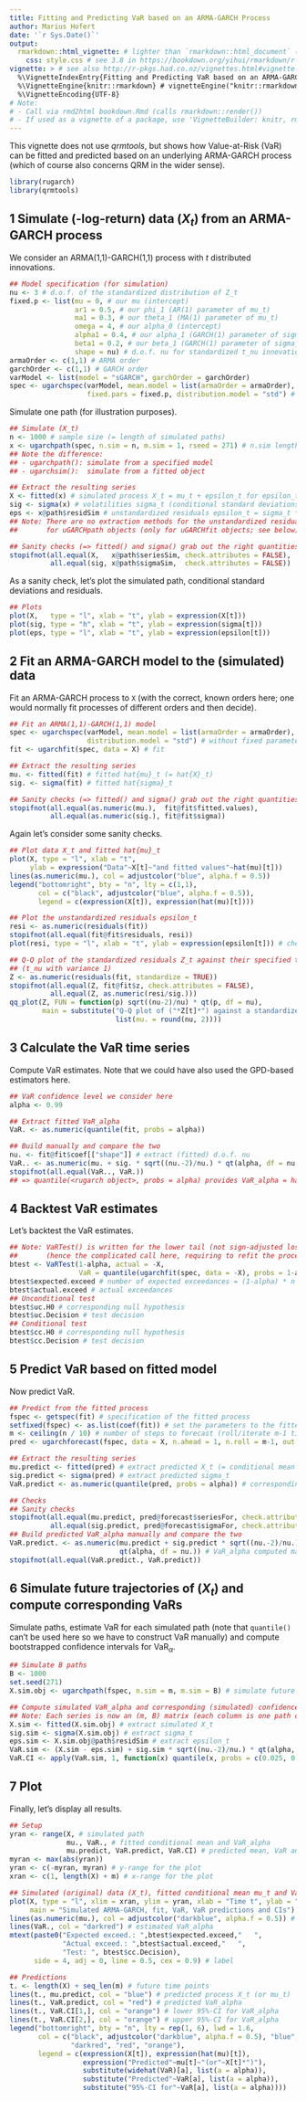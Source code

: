 ```yaml
---
title: Fitting and Predicting VaR based on an ARMA-GARCH Process
author: Marius Hofert
date: '`r Sys.Date()`'
output:
  rmarkdown::html_vignette: # lighter than `rmarkdown::html_document` (`knitr:::html_vignette` just calls `rmarkdown::html_document` with a custom `.css`); see https://bookdown.org/yihui/rmarkdown/r-package-vignette.html
    css: style.css # see 3.8 in https://bookdown.org/yihui/rmarkdown/r-package-vignette.html
vignette: > # see also http://r-pkgs.had.co.nz/vignettes.html#vignette-metadata
  %\VignetteIndexEntry{Fitting and Predicting VaR based on an ARMA-GARCH Process}
  %\VignetteEngine{knitr::rmarkdown} # vignetteEngine("knitr::rmarkdown") => knitr:::vweave_rmarkdown() => rmarkdown::render() but produces a much smaller vignette than rmarkdown::render()
  %\VignetteEncoding{UTF-8}
# Note:
# - Call via rmd2html bookdown.Rmd (calls rmarkdown::render())
# - If used as a vignette of a package, use 'VignetteBuilder: knitr, rmarkdown' in DESCRIPTION.
---
```


This vignette does not use *qrmtools*, but shows how Value-at-Risk (VaR) can be
fitted and predicted based on an underlying ARMA-GARCH process (which of course
also concerns QRM in the wider sense).

```r
library(rugarch)
library(qrmtools)
```


## 1 Simulate (-log-return) data $(X_t)$ from an ARMA-GARCH process

We consider an ARMA(1,1)-GARCH(1,1) process with $t$ distributed innovations.
```r
## Model specification (for simulation)
nu <- 3 # d.o.f. of the standardized distribution of Z_t
fixed.p <- list(mu = 0, # our mu (intercept)
                ar1 = 0.5, # our phi_1 (AR(1) parameter of mu_t)
                ma1 = 0.3, # our theta_1 (MA(1) parameter of mu_t)
                omega = 4, # our alpha_0 (intercept)
                alpha1 = 0.4, # our alpha_1 (GARCH(1) parameter of sigma_t^2)
                beta1 = 0.2, # our beta_1 (GARCH(1) parameter of sigma_t^2)
                shape = nu) # d.o.f. nu for standardized t_nu innovations
armaOrder <- c(1,1) # ARMA order
garchOrder <- c(1,1) # GARCH order
varModel <- list(model = "sGARCH", garchOrder = garchOrder)
spec <- ugarchspec(varModel, mean.model = list(armaOrder = armaOrder),
                   fixed.pars = fixed.p, distribution.model = "std") # t standardized residuals
```

Simulate one path (for illustration purposes).
```r
## Simulate (X_t)
n <- 1000 # sample size (= length of simulated paths)
x <- ugarchpath(spec, n.sim = n, m.sim = 1, rseed = 271) # n.sim length of simulated path; m.sim = number of paths
## Note the difference:
## - ugarchpath(): simulate from a specified model
## - ugarchsim():  simulate from a fitted object

## Extract the resulting series
X <- fitted(x) # simulated process X_t = mu_t + epsilon_t for epsilon_t = sigma_t * Z_t
sig <- sigma(x) # volatilities sigma_t (conditional standard deviations)
eps <- x@path$residSim # unstandardized residuals epsilon_t = sigma_t * Z_t
## Note: There are no extraction methods for the unstandardized residuals epsilon_t
##       for uGARCHpath objects (only for uGARCHfit objects; see below).

## Sanity checks (=> fitted() and sigma() grab out the right quantities)
stopifnot(all.equal(X,   x@path$seriesSim, check.attributes = FALSE),
          all.equal(sig, x@path$sigmaSim,  check.attributes = FALSE))
```

As a sanity check, let's plot the simulated path, conditional
standard deviations and residuals.
```r
## Plots
plot(X,   type = "l", xlab = "t", ylab = expression(X[t]))
plot(sig, type = "h", xlab = "t", ylab = expression(sigma[t]))
plot(eps, type = "l", xlab = "t", ylab = expression(epsilon[t]))
```


## 2 Fit an ARMA-GARCH model to the (simulated) data

Fit an ARMA-GARCH process to `X` (with the correct, known orders here; one would
normally fit processes of different orders and then decide).
```r
## Fit an ARMA(1,1)-GARCH(1,1) model
spec <- ugarchspec(varModel, mean.model = list(armaOrder = armaOrder),
                   distribution.model = "std") # without fixed parameters here
fit <- ugarchfit(spec, data = X) # fit

## Extract the resulting series
mu. <- fitted(fit) # fitted hat{mu}_t (= hat{X}_t)
sig. <- sigma(fit) # fitted hat{sigma}_t

## Sanity checks (=> fitted() and sigma() grab out the right quantities)
stopifnot(all.equal(as.numeric(mu.),  fit@fit$fitted.values),
          all.equal(as.numeric(sig.), fit@fit$sigma))
```

Again let's consider some sanity checks.
```r
## Plot data X_t and fitted hat{mu}_t
plot(X, type = "l", xlab = "t",
     ylab = expression("Data"~X[t]~"and fitted values"~hat(mu)[t]))
lines(as.numeric(mu.), col = adjustcolor("blue", alpha.f = 0.5))
legend("bottomright", bty = "n", lty = c(1,1),
       col = c("black", adjustcolor("blue", alpha.f = 0.5)),
       legend = c(expression(X[t]), expression(hat(mu)[t])))

## Plot the unstandardized residuals epsilon_t
resi <- as.numeric(residuals(fit))
stopifnot(all.equal(fit@fit$residuals, resi))
plot(resi, type = "l", xlab = "t", ylab = expression(epsilon[t])) # check residuals epsilon_t

## Q-Q plot of the standardized residuals Z_t against their specified t
## (t_nu with variance 1)
Z <- as.numeric(residuals(fit, standardize = TRUE))
stopifnot(all.equal(Z, fit@fit$z, check.attributes = FALSE),
          all.equal(Z, as.numeric(resi/sig.)))
qq_plot(Z, FUN = function(p) sqrt((nu-2)/nu) * qt(p, df = nu),
        main = substitute("Q-Q plot of ("*Z[t]*") against a standardized"~italic(t)[nu.],
                          list(nu. = round(nu, 2))))
```


## 3 Calculate the VaR time series

Compute VaR estimates. Note that we could have also used the GPD-based
estimators here.
```r
## VaR confidence level we consider here
alpha <- 0.99

## Extract fitted VaR_alpha
VaR. <- as.numeric(quantile(fit, probs = alpha))

## Build manually and compare the two
nu. <- fit@fit$coef[["shape"]] # extract (fitted) d.o.f. nu
VaR.. <- as.numeric(mu. + sig. * sqrt((nu.-2)/nu.) * qt(alpha, df = nu.)) # VaR_alpha computed manually
stopifnot(all.equal(VaR.., VaR.))
## => quantile(<rugarch object>, probs = alpha) provides VaR_alpha = hat{mu}_t + hat{sigma}_t * q_Z(alpha)
```


## 4 Backtest VaR estimates

Let's backtest the VaR estimates.
```r
## Note: VaRTest() is written for the lower tail (not sign-adjusted losses)
##       (hence the complicated call here, requiring to refit the process to -X)
btest <- VaRTest(1-alpha, actual = -X,
                 VaR = quantile(ugarchfit(spec, data = -X), probs = 1-alpha))
btest$expected.exceed # number of expected exceedances = (1-alpha) * n
btest$actual.exceed # actual exceedances
## Unconditional test
btest$uc.H0 # corresponding null hypothesis
btest$uc.Decision # test decision
## Conditional test
btest$cc.H0 # corresponding null hypothesis
btest$cc.Decision # test decision
```


## 5 Predict VaR based on fitted model

Now predict VaR.
```r
## Predict from the fitted process
fspec <- getspec(fit) # specification of the fitted process
setfixed(fspec) <- as.list(coef(fit)) # set the parameters to the fitted ones
m <- ceiling(n / 10) # number of steps to forecast (roll/iterate m-1 times forward with frequency 1)
pred <- ugarchforecast(fspec, data = X, n.ahead = 1, n.roll = m-1, out.sample = m-1) # predict from the fitted process

## Extract the resulting series
mu.predict <- fitted(pred) # extract predicted X_t (= conditional mean mu_t; note: E[Z] = 0)
sig.predict <- sigma(pred) # extract predicted sigma_t
VaR.predict <- as.numeric(quantile(pred, probs = alpha)) # corresponding predicted VaR_alpha

## Checks
## Sanity checks
stopifnot(all.equal(mu.predict, pred@forecast$seriesFor, check.attributes = FALSE),
          all.equal(sig.predict, pred@forecast$sigmaFor, check.attributes = FALSE)) # sanity check
## Build predicted VaR_alpha manually and compare the two
VaR.predict. <- as.numeric(mu.predict + sig.predict * sqrt((nu.-2)/nu.) *
                           qt(alpha, df = nu.)) # VaR_alpha computed manually
stopifnot(all.equal(VaR.predict., VaR.predict))
```


## 6 Simulate future trajectories of $(X_t)$ and compute corresponding VaRs

Simulate paths, estimate VaR for each simulated path (note that `quantile()` can't be used here so
we have to construct VaR manually) and compute bootstrapped confidence intervals for
$\mathrm{VaR}_\alpha$.
```r
## Simulate B paths
B <- 1000
set.seed(271)
X.sim.obj <- ugarchpath(fspec, n.sim = m, m.sim = B) # simulate future paths

## Compute simulated VaR_alpha and corresponding (simulated) confidence intervals
## Note: Each series is now an (m, B) matrix (each column is one path of length m)
X.sim <- fitted(X.sim.obj) # extract simulated X_t
sig.sim <- sigma(X.sim.obj) # extract sigma_t
eps.sim <- X.sim.obj@path$residSim # extract epsilon_t
VaR.sim <- (X.sim - eps.sim) + sig.sim * sqrt((nu.-2)/nu.) * qt(alpha, df = nu.) # (m, B) matrix
VaR.CI <- apply(VaR.sim, 1, function(x) quantile(x, probs = c(0.025, 0.975)))
```


## 7 Plot

Finally, let's display all results.
```r
## Setup
yran <- range(X, # simulated path
              mu., VaR., # fitted conditional mean and VaR_alpha
              mu.predict, VaR.predict, VaR.CI) # predicted mean, VaR and CIs
myran <- max(abs(yran))
yran <- c(-myran, myran) # y-range for the plot
xran <- c(1, length(X) + m) # x-range for the plot

## Simulated (original) data (X_t), fitted conditional mean mu_t and VaR_alpha
plot(X, type = "l", xlim = xran, ylim = yran, xlab = "Time t", ylab = "",
     main = "Simulated ARMA-GARCH, fit, VaR, VaR predictions and CIs")
lines(as.numeric(mu.), col = adjustcolor("darkblue", alpha.f = 0.5)) # hat{\mu}_t
lines(VaR., col = "darkred") # estimated VaR_alpha
mtext(paste0("Expected exceed.: ",btest$expected.exceed,"   ",
             "Actual exceed.: ",btest$actual.exceed,"   ",
             "Test: ", btest$cc.Decision),
      side = 4, adj = 0, line = 0.5, cex = 0.9) # label

## Predictions
t. <- length(X) + seq_len(m) # future time points
lines(t., mu.predict, col = "blue") # predicted process X_t (or mu_t)
lines(t., VaR.predict, col = "red") # predicted VaR_alpha
lines(t., VaR.CI[1,], col = "orange") # lower 95%-CI for VaR_alpha
lines(t., VaR.CI[2,], col = "orange") # upper 95%-CI for VaR_alpha
legend("bottomright", bty = "n", lty = rep(1, 6), lwd = 1.6,
       col = c("black", adjustcolor("darkblue", alpha.f = 0.5), "blue",
               "darkred", "red", "orange"),
       legend = c(expression(X[t]), expression(hat(mu)[t]),
                  expression("Predicted"~mu[t]~"(or"~X[t]*")"),
                  substitute(widehat(VaR)[a], list(a = alpha)),
                  substitute("Predicted"~VaR[a], list(a = alpha)),
                  substitute("95%-CI for"~VaR[a], list(a = alpha))))
```
